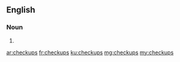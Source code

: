 ==English==

===Noun===
{{head|en}}

# {{plural of|checkup}}

[[ar:checkups]]
[[fr:checkups]]
[[ku:checkups]]
[[mg:checkups]]
[[my:checkups]]